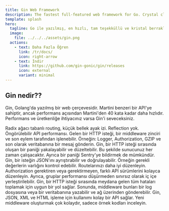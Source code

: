 ```yaml
---
title: Gin Web Framework
description: The fastest full-featured web framework for Go. Crystal clear.
template: splash
hero:
  tagline: Go ile yazılmış, en hızlı, tam teşekküllü ve kristal berraklığında bir web çerçevesi.
  image:
    file: ../../../assets/gin.png
  actions:
    - text: Daha Fazla Öğren
      link: /tr/docs/
      icon: right-arrow
    - text: İndir
      link: https://github.com/gin-gonic/gin/releases
      icon: external
      variant: minimal
---
```



## Gin nedir??

Gin, Golang'da yazılmış bir web çerçevesidir. Martini benzeri bir API'ye sahiptir, ancak performans açısından Martini'den 40 kata kadar daha hızlıdır. Performans ve üretkenliğe ihtiyacınız varsa Gin'i seveceksiniz.

<CardGrid>
	<Card title="Hızlı" icon="rocket">
		Radix ağacı tabanlı routing, küçük bellek ayak izi. Reflection yok. Öngörülebilir API performansı.
	</Card>
	<Card icon="seti:plan" title="Middleware desteği">
		Gelen bir HTTP isteği, bir middleware zinciri ve son eylem tarafından işlenebilir. Örneğin: Logger, Authorization, GZIP ve son olarak veritabanına bir mesaj gönderin.
	</Card>
	<Card icon="seti:lock" title="Çökmeye Dirençli">
		Gin, bir HTTP isteği sırasında oluşan bir paniği yakalayabilir ve düzeltebilir. Bu şekilde sunucunuz her zaman çalışacaktır. Ayrıca bir paniği Sentry'ye bildirmek de mümkündür.
	</Card>
	<Card icon="approve-check-circle" title="JSON doğrulama">
		Gin, bir isteğin JSON'ını ayrıştırabilir ve doğrulayabilir. Örneğin gerekli değerlerin varlığını kontrol edebilir.
	</Card>
	<Card icon="puzzle" title="Route gruplama">
		Routelarınızı daha iyi düzenleyin. Authorization gerektiren veya gerektirmeyen, farklı API sürümlerini kolayca düzenleyin. Ayrıca, gruplar performansı düşürmeden sınırsız olarak iç içe yerleştirilebilir.
	</Card>
	<Card iconicon="open-book" title="Hata yönetimi">
		Gin, bir HTTP isteği sırasında meydana gelen tüm hataları toplamak için uygun bir yol sağlar. Sonunda, middleware bunları bir log dosyasına veya bir veritabanına yazabilir ve ağ üzerinden gönderebilir.
	</Card>
	<Card icon="seti:json" title="Hazır rendering">
		Gin, JSON, XML ve HTML işleme için kullanımı kolay bir API sağlar.
	</Card>
	<Card icon="seti:html" title="Genişletilebilir">
		Yeni middleware oluşturmak çok kolaydır, sadece örnek kodları inceleyin.
	</Card>
</CardGrid>